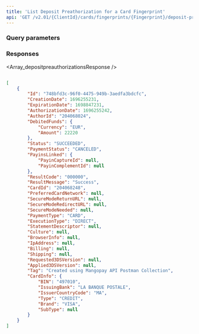 ```yaml
---
title: 'List Deposit Preathorization for a Card Fingerprint'  
api: 'GET /v2.01/{ClientId}/cards/fingerprints/{Fingerprint}/deposit-preauthorizations'  
---
```


  

### Query parameters  

<ResultCode />  

<Status />  

<PaymentStatus />  

### Responses  

<AccordionGroup><Accordion title="200">  

<Array_depositpreauthorizationsResponse /></Accordion></AccordionGroup>  

<ResponseExample>  

```json 200   

[
    {
        "Id": "748bfd3c-96f0-4475-949b-3aedfa3bdcfc",
        "CreationDate": 1696255231,
        "ExpirationDate": 1698847231,
        "AuthorizationDate": 1696255242,
        "AuthorId": "204068024",
        "DebitedFunds": {
            "Currency": "EUR",
            "Amount": 22220
        },
        "Status": "SUCCEEDED",
        "PaymentStatus": "CANCELED",
        "PayinsLinked": {
            "PayinCaptureId": null,
            "PayinComplementId": null
        },
        "ResultCode": "000000",
        "ResultMessage": "Success",
        "CardId": "204068248",
        "PreferredCardNetwork": null,
        "SecureModeReturnURL": null,
        "SecureModeRedirectURL": null,
        "SecureModeNeeded": null,
        "PaymentType": "CARD",
        "ExecutionType": "DIRECT",
        "StatementDescriptor": null,
        "Culture": null,
        "BrowserInfo": null,
        "IpAddress": null,
        "Billing": null,
        "Shipping": null,
        "Requested3DSVersion": null,
        "Applied3DSVersion": null,
        "Tag": "Created using Mangopay API Postman Collection",
        "CardInfo": {
            "BIN": "497010",
            "IssuingBank": "LA BANQUE POSTALE",
            "IssuerCountryCode": "MA",
            "Type": "CREDIT",
            "Brand": "VISA",
            "SubType": null
        }
    }
]  

 ```  

</ResponseExample>